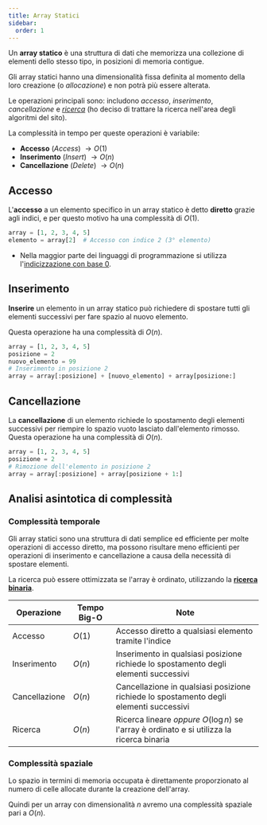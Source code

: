 ```yaml
---
title: Array Statici
sidebar:
  order: 1
---
```


Un **array statico** è una struttura di dati che memorizza una collezione di elementi dello stesso tipo, in posizioni di memoria contigue.

Gli array statici hanno una dimensionalità fissa definita al momento della loro creazione (o *allocazione*) e non potrà più essere alterata.

Le operazioni principali sono: includono *accesso*, *inserimento*, *cancellazione* e *[ricerca](#linear-search)* (ho deciso di trattare la ricerca nell'area degli algoritmi del sito).

La complessità in tempo per queste operazioni è variabile:

- **Accesso** (*Access*) $\rightarrow O(1)$
- **Inserimento** (*Insert*) $\rightarrow O(n)$
- **Cancellazione** (*Delete*) $\rightarrow O(n)$

## Accesso

L'**accesso** a un elemento specifico in un array statico è detto **diretto** grazie agli indici, e per questo motivo ha una complessità di $O(1)$.

```python
array = [1, 2, 3, 4, 5]
elemento = array[2]  # Accesso con indice 2 (3° elemento)
```

- Nella maggior parte dei linguaggi di programmazione si utilizza l'<a href="https://en.wikipedia.org/wiki/Zero-based_numbering" target="_blank">indicizzazione con base 0</a>.

## Inserimento

**Inserire** un elemento in un array statico può richiedere di spostare tutti gli elementi successivi per fare spazio al nuovo elemento.

Questa operazione ha una complessità di $O(n)$.

```python
array = [1, 2, 3, 4, 5]
posizione = 2
nuovo_elemento = 99
# Inserimento in posizione 2
array = array[:posizione] + [nuovo_elemento] + array[posizione:]
```

## Cancellazione

La **cancellazione** di un elemento richiede lo spostamento degli elementi successivi per riempire lo spazio vuoto lasciato dall'elemento rimosso. Questa operazione ha una complessità di $O(n)$.

```python
array = [1, 2, 3, 4, 5]
posizione = 2
# Rimozione dell'elemento in posizione 2
array = array[:posizione] + array[posizione + 1:]
```

## Analisi asintotica di complessità

### Complessità temporale

Gli array statici sono una struttura di dati semplice ed efficiente per molte operazioni di accesso diretto, ma possono risultare meno efficienti per operazioni di inserimento e cancellazione a causa della necessità di spostare elementi.

La ricerca può essere ottimizzata se l'array è ordinato, utilizzando la [**ricerca binaria**](#binary-search).

| Operazione    | Tempo Big-O | Note                                                                                  |
| ------------- | ----------- | ------------------------------------------------------------------------------------- |
| Accesso       | $O(1)$      | Accesso diretto a qualsiasi elemento tramite l'indice                                 |
| Inserimento   | $O(n)$      | Inserimento in qualsiasi posizione richiede lo spostamento degli elementi successivi  |
| Cancellazione | $O(n)$      | Cancellazione in qualsiasi posizione richiede lo spostamento degli elementi successivi|
| Ricerca       | $O(n)$      | Ricerca lineare *oppure* $O(\log n)$ se l'array è ordinato e si utilizza la ricerca binaria   |

### Complessità spaziale

Lo spazio in termini di memoria occupata è direttamente proporzionato al numero di celle allocate durante la creazione dell'array.

Quindi per un array con dimensionalità $n$ avremo una complessità spaziale pari a $O(n)$.
